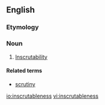 ==English==
===Etymology===
{{suffix|inscrutable|ness|lang=en}}

===Noun===
{{en-noun|-}}

# [[inscrutability|Inscrutability]]

====Related terms====
*[[scrutiny]]

[[io:inscrutableness]]
[[vi:inscrutableness]]